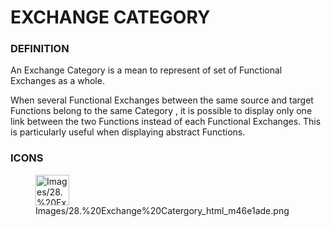             
= EXCHANGE CATEGORY =
 
=== DEFINITION ===
 
An Exchange Category is a mean to represent of set of Functional Exchanges as a whole.

 
When several Functional Exchanges between the same source and target Functions belong to the same Category , it is possible to display only one link between the two Functions instead of each Functional Exchanges. This is particularly useful when displaying abstract Functions.

 
=== ICONS ===
 
[[Image:Images/28.%20Exchange%20Catergory_html_m46e1ade.png|54x49px]]

   